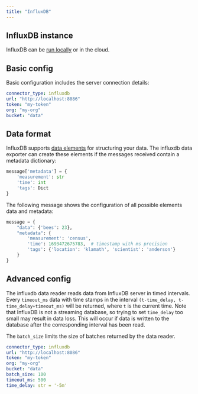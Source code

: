 ```yaml
---
title: "InfluxDB"
---
```


## InfluxDB instance

InfluxDB can be [run locally](https://docs.influxdata.com/influxdb/v2.7/install/) or in the cloud.

## Basic config

Basic configuration includes the server connection details:

```yaml
connector_type: influxdb
url: "http://localhost:8086"
token: "my-token"
org: "my-org"
bucket: "data"
```

## Data format

InfluxDB supports [data elements](https://docs.influxdata.com/influxdb/v2.7/reference/key-concepts/data-elements/) for structuring your data. 
The influxdb data exporter can create these elements if the messages received contain a metadata dictionary: 

```python
message['metadata'] = {
    'measurement': str
    'time': int
    'tags': Dict
}
```

The following message shows the configuration of all possible elements data and metadata:

```python
message = {
    "data": {'bees': 23},
    "metadata": {
        'measurement': 'census',
        'time': 1693472675783,  # timestamp with ms precision
        'tags': {'location': 'klamath', 'scientist': 'anderson'}
    }
}
```

## Advanced config

The influxdb data reader reads data from InfluxDB server in timed intervals.
Every `timeout_ms` data with time stamps in the interval `(t-time_delay, t-time_delay+timeout_ms)` will be returned, where `t` is the current time.
Note that InfluxDB is not a streaming database, so trying to set `time_delay` too small may result in data loss.
This will occur if data is written to the database after the corresponding interval has been read.

The `batch_size` limits the size of batches returned by the data reader. 

```yaml
connector_type: influxdb
url: "http://localhost:8086"
token: "my-token"
org: "my-org"
bucket: "data"
batch_size: 100
timeout_ms: 500
time_delay: str = '-5m'
```